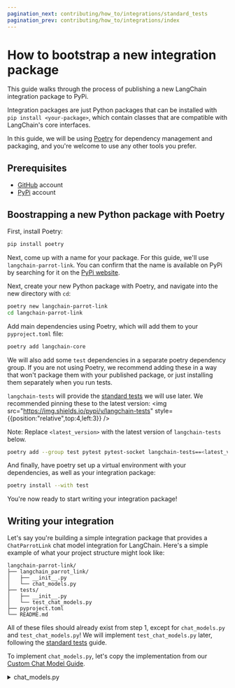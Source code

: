```yaml
---
pagination_next: contributing/how_to/integrations/standard_tests
pagination_prev: contributing/how_to/integrations/index
---
```

# How to bootstrap a new integration package

This guide walks through the process of publishing a new LangChain integration 
package to PyPi.

Integration packages are just Python packages that can be installed with `pip install <your-package>`,
which contain classes that are compatible with LangChain's core interfaces.

In this guide, we will be using [Poetry](https://python-poetry.org/) for
dependency management and packaging, and you're welcome to use any other tools you prefer.

## **Prerequisites**

- [GitHub](https://github.com) account
- [PyPi](https://pypi.org/) account

## Boostrapping a new Python package with Poetry

First, install Poetry:

```bash
pip install poetry
```

Next, come up with a name for your package. For this guide, we'll use `langchain-parrot-link`.
You can confirm that the name is available on PyPi by searching for it on the [PyPi website](https://pypi.org/).

Next, create your new Python package with Poetry, and navigate into the new directory with `cd`:

```bash
poetry new langchain-parrot-link
cd langchain-parrot-link
```

Add main dependencies using Poetry, which will add them to your `pyproject.toml` file:

```bash
poetry add langchain-core
```

We will also add some `test` dependencies in a separate poetry dependency group. If
you are not using Poetry, we recommend adding these in a way that won't package them
with your published package, or just installing them separately when you run tests.

`langchain-tests` will provide the [standard tests](../standard_tests) we will use later. 
We recommended pinning these to the latest version: <img src="https://img.shields.io/pypi/v/langchain-tests" style={{position:"relative",top:4,left:3}} />

Note: Replace `<latest_version>` with the latest version of `langchain-tests` below.

```bash
poetry add --group test pytest pytest-socket langchain-tests==<latest_version>
```

And finally, have poetry set up a virtual environment with your dependencies, as well
as your integration package:

```bash
poetry install --with test
```

You're now ready to start writing your integration package!

## Writing your integration

Let's say you're building a simple integration package that provides a `ChatParrotLink`
chat model integration for LangChain. Here's a simple example of what your project
structure might look like:

```plaintext
langchain-parrot-link/
├── langchain_parrot_link/
│   ├── __init__.py
│   └── chat_models.py
├── tests/
│   ├── __init__.py
│   └── test_chat_models.py
├── pyproject.toml
└── README.md
```

All of these files should already exist from step 1, except for 
`chat_models.py` and `test_chat_models.py`! We will implement `test_chat_models.py` 
later, following the [standard tests](../standard_tests) guide.

To implement `chat_models.py`, let's copy the implementation from our
[Custom Chat Model Guide](../../../../how_to/custom_chat_model).

<details>
    <summary>chat_models.py</summary>
```python title="langchain_parrot_link/chat_models.py"
from typing import Any, Dict, Iterator, List, Optional

from langchain_core.callbacks import (
    CallbackManagerForLLMRun,
)
from langchain_core.language_models import BaseChatModel
from langchain_core.messages import (
    AIMessage,
    AIMessageChunk,
    BaseMessage,
)
from langchain_core.messages.ai import UsageMetadata
from langchain_core.outputs import ChatGeneration, ChatGenerationChunk, ChatResult
from pydantic import Field


class ChatParrotLink(BaseChatModel):
    """A custom chat model that echoes the first `parrot_buffer_length` characters
    of the input.

    When contributing an implementation to LangChain, carefully document
    the model including the initialization parameters, include
    an example of how to initialize the model and include any relevant
    links to the underlying models documentation or API.

    Example:

        .. code-block:: python

            model = ChatParrotLink(parrot_buffer_length=2, model="bird-brain-001")
            result = model.invoke([HumanMessage(content="hello")])
            result = model.batch([[HumanMessage(content="hello")],
                                 [HumanMessage(content="world")]])
    """

    model_name: str = Field(alias="model")
    """The name of the model"""
    parrot_buffer_length: int
    """The number of characters from the last message of the prompt to be echoed."""
    temperature: Optional[float] = None
    max_tokens: Optional[int] = None
    timeout: Optional[int] = None
    stop: Optional[List[str]] = None
    max_retries: int = 2

    def _generate(
        self,
        messages: List[BaseMessage],
        stop: Optional[List[str]] = None,
        run_manager: Optional[CallbackManagerForLLMRun] = None,
        **kwargs: Any,
    ) -> ChatResult:
        """Override the _generate method to implement the chat model logic.

        This can be a call to an API, a call to a local model, or any other
        implementation that generates a response to the input prompt.

        Args:
            messages: the prompt composed of a list of messages.
            stop: a list of strings on which the model should stop generating.
                  If generation stops due to a stop token, the stop token itself
                  SHOULD BE INCLUDED as part of the output. This is not enforced
                  across models right now, but it's a good practice to follow since
                  it makes it much easier to parse the output of the model
                  downstream and understand why generation stopped.
            run_manager: A run manager with callbacks for the LLM.
        """
        # Replace this with actual logic to generate a response from a list
        # of messages.
        last_message = messages[-1]
        tokens = last_message.content[: self.parrot_buffer_length]
        ct_input_tokens = sum(len(message.content) for message in messages)
        ct_output_tokens = len(tokens)
        message = AIMessage(
            content=tokens,
            additional_kwargs={},  # Used to add additional payload to the message
            response_metadata={  # Use for response metadata
                "time_in_seconds": 3,
            },
            usage_metadata={
                "input_tokens": ct_input_tokens,
                "output_tokens": ct_output_tokens,
                "total_tokens": ct_input_tokens + ct_output_tokens,
            },
        )
        ##

        generation = ChatGeneration(message=message)
        return ChatResult(generations=[generation])

    def _stream(
        self,
        messages: List[BaseMessage],
        stop: Optional[List[str]] = None,
        run_manager: Optional[CallbackManagerForLLMRun] = None,
        **kwargs: Any,
    ) -> Iterator[ChatGenerationChunk]:
        """Stream the output of the model.

        This method should be implemented if the model can generate output
        in a streaming fashion. If the model does not support streaming,
        do not implement it. In that case streaming requests will be automatically
        handled by the _generate method.

        Args:
            messages: the prompt composed of a list of messages.
            stop: a list of strings on which the model should stop generating.
                  If generation stops due to a stop token, the stop token itself
                  SHOULD BE INCLUDED as part of the output. This is not enforced
                  across models right now, but it's a good practice to follow since
                  it makes it much easier to parse the output of the model
                  downstream and understand why generation stopped.
            run_manager: A run manager with callbacks for the LLM.
        """
        last_message = messages[-1]
        tokens = str(last_message.content[: self.parrot_buffer_length])
        ct_input_tokens = sum(len(message.content) for message in messages)

        for token in tokens:
            usage_metadata = UsageMetadata(
                {
                    "input_tokens": ct_input_tokens,
                    "output_tokens": 1,
                    "total_tokens": ct_input_tokens + 1,
                }
            )
            ct_input_tokens = 0
            chunk = ChatGenerationChunk(
                message=AIMessageChunk(content=token, usage_metadata=usage_metadata)
            )

            if run_manager:
                # This is optional in newer versions of LangChain
                # The on_llm_new_token will be called automatically
                run_manager.on_llm_new_token(token, chunk=chunk)

            yield chunk

        # Let's add some other information (e.g., response metadata)
        chunk = ChatGenerationChunk(
            message=AIMessageChunk(content="", response_metadata={"time_in_sec": 3})
        )
        if run_manager:
            # This is optional in newer versions of LangChain
            # The on_llm_new_token will be called automatically
            run_manager.on_llm_new_token(token, chunk=chunk)
        yield chunk

    @property
    def _llm_type(self) -> str:
        """Get the type of language model used by this chat model."""
        return "echoing-chat-model-advanced"

    @property
    def _identifying_params(self) -> Dict[str, Any]:
        """Return a dictionary of identifying parameters.

        This information is used by the LangChain callback system, which
        is used for tracing purposes make it possible to monitor LLMs.
        """
        return {
            # The model name allows users to specify custom token counting
            # rules in LLM monitoring applications (e.g., in LangSmith users
            # can provide per token pricing for their model and monitor
            # costs for the given LLM.)
            "model_name": self.model_name,
        }
```
</details>

## Push your package to a public Github repository

This is only required if you want to publish your integration in the LangChain documentation.

1. Create a new repository on GitHub.
2. Push your code to the repository.
3. Confirm that your repository is viewable by the public (e.g. in a private browsing window, where you're not logged into Github).

## Next Steps

Now that you've implemented your package, you can move on to [testing your integration](../standard_tests) for your integration and successfully run them.
